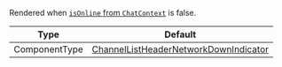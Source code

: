 Rendered when [`isOnline` from `ChatContext`](../../../../ui-components/contexts/chat-context.mdx#isonline) is false.

| Type          | Default                                                                                                                                                                               |
| ------------- | ------------------------------------------------------------------------------------------------------------------------------------------------------------------------------------- |
| ComponentType | [ChannelListHeaderNetworkDownIndicator](https://github.com/GetStream/stream-chat-react-native/blob/main/package/src/components/ChannelList/ChannelListHeaderNetworkDownIndicator.tsx) |

